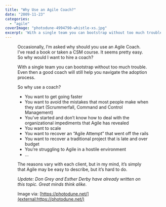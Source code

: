 ```yaml
---
title: "Why Use an Agile Coach?"
date: "2009-11-23"
categories: 
  - "agile"
coverImage: "photodune-4994790-whistle-xs.jpg"
excerpt: 'With a single team you can bootstrap without too much trouble. Even then a good coach will'
---
```




<Figure
  src={Photodune4994790WhistleXs}
  alt="whistle - image licensed from Photodune"
  caption="whistle - image licensed from Photodune"
/>
Occasionally, I’m asked why should you use an Agile Coach. I’ve read a book or taken a CSM course. It seems pretty easy. So why would I want to hire a coach?

With a single team you can bootstrap without too much trouble. Even then a good coach will still help you navigate the adoption process.

So why use a coach?

- You want to get going faster
- You want to avoid the mistakes that most people make when they start (Scrummerfall, Command and Control Management)
- You’ve started and don’t know how to deal with the organizational impediments that Agile has revealed
- You want to scale
- You want to recover an “Agile Attempt” that went off the rails
- You want to recover a traditional project that is late and over budget
- You’re struggling to Agile in a hostile environment
- …

The reasons vary with each client, but in my mind, it’s simply that Agile may be easy to describe, but it’s hard to do.

_Update: Don Grey and Esther Derby have already written on this topic. Great minds think alike._

Image via: [https://photodune.net/](external:https://photodune.net/)
